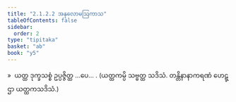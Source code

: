 ```yaml
---
title: "2.1.2.2 အနုလောမဩကာသ"
tableOfContents: false
sidebar:
  order: 2
type: "tipitaka"
basket: "ab"
book: "y5"
---
```



<DynamicBreadcrumb />

<Division number="40" book="y5" e="ch" v="33" p="216">

<Paragraph number="277" book="y5">
»  ယတ္ထ ဒုက္ခသစ္စံ ဥပ္ပဇ္ဇိတ္ထ …ပေ… .
</Paragraph>

<Paragraph number="278" book="y5">
(ယတ္ထကမ္ပိ သဗ္ဗတ္ထ သဒိသံ. တန္တိနာနာကရဏံ ဟေဋ္ဌာ ယတ္ထကသဒိသံ.)
</Paragraph>
</Division>